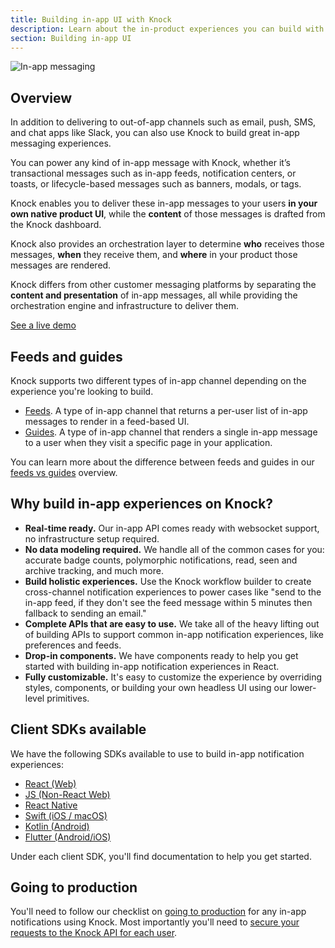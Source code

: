 ```yaml
---
title: Building in-app UI with Knock
description: Learn about the in-product experiences you can build with our APIs and SDKs.
section: Building in-app UI
---
```


<Image
  src="/images/in-app-ui/in-app-message-components.png"
  alt="In-app messaging"
  className="rounded-md mx-auto border border-gray-200"
  width={1828}
  height={793}
/>

## Overview

In addition to delivering to out-of-app channels such as email, push, SMS, and chat apps like Slack, you can also use Knock to build great in-app messaging experiences.

You can power any kind of in-app message with Knock, whether it’s transactional messages such as in-app feeds, notification centers, or toasts, or lifecycle-based messages such as banners, modals, or tags.

Knock enables you to deliver these in-app messages to your users **in your own native product UI**, while the **content** of those messages is drafted from the Knock dashboard.

Knock also provides an orchestration layer to determine **who** receives those messages, **when** they receive them, and **where** in your product those messages are rendered.

Knock differs from other customer messaging platforms by separating the **content and presentation** of in-app messages, all while providing the orchestration engine and infrastructure to deliver them.

[See a live demo](https://in-app-demo.knock.app/)

## Feeds and guides

Knock supports two different types of in-app channel depending on the experience you're looking to build.

- [Feeds](/in-app-ui/feeds/overview). A type of in-app channel that returns a per-user list of in-app messages to render in a feed-based UI.
- [Guides](/in-app-ui/guides/overview). A type of in-app channel that renders a single in-app message to a user when they visit a specific page in your application.

You can learn more about the difference between feeds and guides in our [feeds vs guides](/in-app-ui/feeds-vs-guides) overview.

## Why build in-app experiences on Knock?

- **Real-time ready.** Our in-app API comes ready with websocket support, no infrastructure setup required.
- **No data modeling required.** We handle all of the common cases for you: accurate badge counts, polymorphic notifications, read, seen and archive tracking, and much more.
- **Build holistic experiences.** Use the Knock workflow builder to create cross-channel notification experiences to power cases like "send to the in-app feed, if they don't see the feed message within 5 minutes then fallback to sending an email."
- **Complete APIs that are easy to use.** We take all of the heavy lifting out of building APIs to support common in-app notification experiences, like preferences and feeds.
- **Drop-in components.** We have components ready to help you get started with building in-app notification experiences in React.
- **Fully customizable.** It's easy to customize the experience by overriding styles, components, or building your own headless UI using our lower-level primitives.

## Client SDKs available

We have the following SDKs available to use to build in-app notification experiences:

- [React (Web)](/in-app-ui/react/overview)
- [JS (Non-React Web)](/in-app-ui/javascript/overview)
- [React Native](/in-app-ui/react-native/overview)
- [Swift (iOS / macOS)](/in-app-ui/ios/overview)
- [Kotlin (Android)](/in-app-ui/android/overview)
- [Flutter (Android/iOS)](/in-app-ui/flutter/overview)

Under each client SDK, you'll find documentation to help you get started.

## Going to production

You'll need to follow our checklist on [going to production](/tutorials/implementation-guide#going-to-production) for any in-app notifications using Knock. Most importantly you'll need to [secure your requests to the Knock API for each user](/in-app-ui/security-and-authentication).
